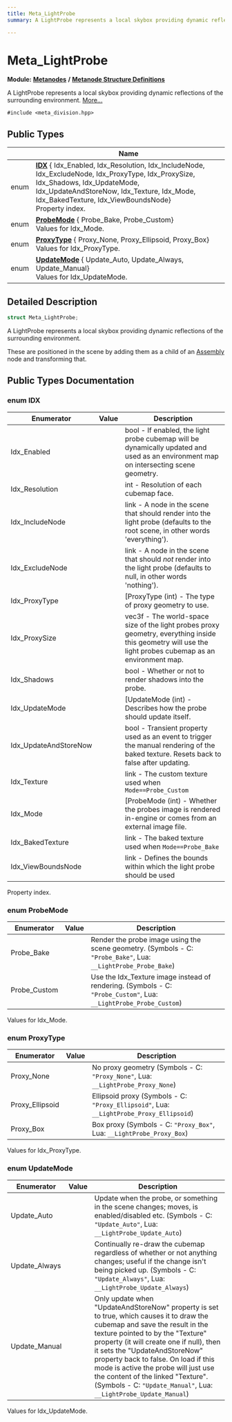 ```yaml
---
title: Meta_LightProbe
summary: A LightProbe represents a local skybox providing dynamic reflections of the surrounding environment. 

---
```


# Meta_LightProbe

**Module:** **[Metanodes](../Modules/group__api__metanodes.mdx)** **/** **[Metanode Structure Definitions](../Modules/group__api__metadefs.mdx)**



A LightProbe represents a local skybox providing dynamic reflections of the surrounding environment.  [More...](#detailed-description)


`#include <meta_division.hpp>`

## Public Types

|                | Name           |
| -------------- | -------------- |
| enum| **[IDX](../Classes/struct_meta___light_probe.mdx#enum-idx)** { Idx_Enabled, Idx_Resolution, Idx_IncludeNode, Idx_ExcludeNode, Idx_ProxyType, Idx_ProxySize, Idx_Shadows, Idx_UpdateMode, Idx_UpdateAndStoreNow, Idx_Texture, Idx_Mode, Idx_BakedTexture, Idx_ViewBoundsNode}<br />Property index.  |
| enum| **[ProbeMode](../Classes/struct_meta___light_probe.mdx#enum-probemode)** { Probe_Bake, Probe_Custom}<br />Values for Idx_Mode.  |
| enum| **[ProxyType](../Classes/struct_meta___light_probe.mdx#enum-proxytype)** { Proxy_None, Proxy_Ellipsoid, Proxy_Box}<br />Values for Idx_ProxyType.  |
| enum| **[UpdateMode](../Classes/struct_meta___light_probe.mdx#enum-updatemode)** { Update_Auto, Update_Always, Update_Manual}<br />Values for Idx_UpdateMode.  |

## Detailed Description

```cpp
struct Meta_LightProbe;
```

A LightProbe represents a local skybox providing dynamic reflections of the surrounding environment. 

These are positioned in the scene by adding them as a child of an [Assembly](../Classes/struct_meta___assembly.mdx) node and transforming that. 

## Public Types Documentation

### enum IDX

| Enumerator | Value | Description |
| ---------- | ----- | ----------- |
| Idx_Enabled | | bool - If enabled, the light probe cubemap will be dynamically updated and used as an environment map on intersecting scene geometry.   |
| Idx_Resolution | | int - Resolution of each cubemap face.   |
| Idx_IncludeNode | | link - A node in the scene that should render into the light probe (defaults to the root scene, in other words 'everything').   |
| Idx_ExcludeNode | | link - A node in the scene that should _not_ render into the light probe (defaults to null, in other words 'nothing').   |
| Idx_ProxyType | | [ProxyType (int) - The type of proxy geometry to use.   |
| Idx_ProxySize | | vec3f - The world-space size of the light probes proxy geometry, everything inside this geometry will use the light probes cubemap as an environment map.   |
| Idx_Shadows | | bool - Whether or not to render shadows into the probe.   |
| Idx_UpdateMode | | [UpdateMode (int) - Describes how the probe should update itself.   |
| Idx_UpdateAndStoreNow | | bool - Transient property used as an event to trigger the manual rendering of the baked texture. Resets back to false after updating.   |
| Idx_Texture | | link - The custom texture used when `Mode==Probe_Custom`  |
| Idx_Mode | | [ProbeMode (int) - Whether the probes image is rendered in-engine or comes from an external image file.   |
| Idx_BakedTexture | | link - The baked texture used when `Mode==Probe_Bake`  |
| Idx_ViewBoundsNode | | link - Defines the bounds within which the light probe should be used   |



Property index. 

### enum ProbeMode

| Enumerator | Value | Description |
| ---------- | ----- | ----------- |
| Probe_Bake | | Render the probe image using the scene geometry. (Symbols - C: `"Probe_Bake"`, Lua: `__LightProbe_Probe_Bake`)   |
| Probe_Custom | | Use the Idx_Texture image instead of rendering. (Symbols - C: `"Probe_Custom"`, Lua: `__LightProbe_Probe_Custom`)   |



Values for Idx_Mode. 

### enum ProxyType

| Enumerator | Value | Description |
| ---------- | ----- | ----------- |
| Proxy_None | | No proxy geometry (Symbols - C: `"Proxy_None"`, Lua: `__LightProbe_Proxy_None`)   |
| Proxy_Ellipsoid | | Ellipsoid proxy (Symbols - C: `"Proxy_Ellipsoid"`, Lua: `__LightProbe_Proxy_Ellipsoid`)   |
| Proxy_Box | | Box proxy (Symbols - C: `"Proxy_Box"`, Lua: `__LightProbe_Proxy_Box`)   |



Values for Idx_ProxyType. 

### enum UpdateMode

| Enumerator | Value | Description |
| ---------- | ----- | ----------- |
| Update_Auto | | Update when the probe, or something in the scene changes; moves, is enabled/disabled etc. (Symbols - C: `"Update_Auto"`, Lua: `__LightProbe_Update_Auto`)   |
| Update_Always | | Continually re-draw the cubemap regardless of whether or not anything changes; useful if the change isn't being picked up. (Symbols - C: `"Update_Always"`, Lua: `__LightProbe_Update_Always`)   |
| Update_Manual | | Only update when "UpdateAndStoreNow" property is set to true, which causes it to draw the cubemap and save the result in the texture pointed to by the "Texture" property (it will create one if null), then it sets the "UpdateAndStoreNow" property back to false. On load if this mode is active the probe will just use the content of the linked "Texture". (Symbols - C: `"Update_Manual"`, Lua: `__LightProbe_Update_Manual`)   |



Values for Idx_UpdateMode. 


